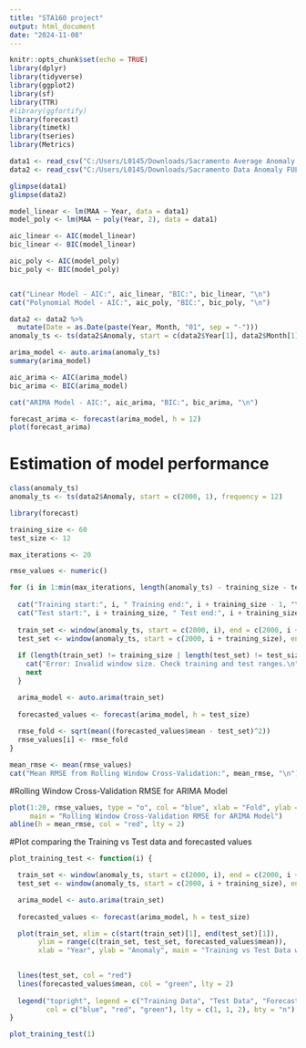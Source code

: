 ---
title: "STA160 project"
output: html_document
date: "2024-11-08"
---

```{r setup, include=FALSE}
knitr::opts_chunk$set(echo = TRUE)
library(dplyr)
library(tidyverse)
library(ggplot2)
library(sf)
library(TTR)
#library(ggfortify)
library(forecast)
library(timetk)
library(tseries)
library(Metrics)
```

```{r}
data1 <- read_csv("C:/Users/L0145/Downloads/Sacramento Average Anomaly.csv")
data2 <- read_csv("C:/Users/L0145/Downloads/Sacramento Data Anomaly FULL.csv")
```

```{r}
glimpse(data1)
glimpse(data2)
```

```{r}
model_linear <- lm(MAA ~ Year, data = data1)
model_poly <- lm(MAA ~ poly(Year, 2), data = data1)

aic_linear <- AIC(model_linear)
bic_linear <- BIC(model_linear)

aic_poly <- AIC(model_poly)
bic_poly <- BIC(model_poly)


cat("Linear Model - AIC:", aic_linear, "BIC:", bic_linear, "\n")
cat("Polynomial Model - AIC:", aic_poly, "BIC:", bic_poly, "\n")
```

```{r}
data2 <- data2 %>%
  mutate(Date = as.Date(paste(Year, Month, "01", sep = "-")))
anomaly_ts <- ts(data2$Anomaly, start = c(data2$Year[1], data2$Month[1]), frequency = 12)
```

```{r}
arima_model <- auto.arima(anomaly_ts)
summary(arima_model)

aic_arima <- AIC(arima_model)
bic_arima <- BIC(arima_model)

cat("ARIMA Model - AIC:", aic_arima, "BIC:", bic_arima, "\n")

forecast_arima <- forecast(arima_model, h = 12)
plot(forecast_arima)
```


# Estimation of model performance
```{r}
class(anomaly_ts)
anomaly_ts <- ts(data2$Anomaly, start = c(2000, 1), frequency = 12)
```


```{r}
library(forecast)

training_size <- 60  
test_size <- 12 

max_iterations <- 20

rmse_values <- numeric()

for (i in 1:min(max_iterations, length(anomaly_ts) - training_size - test_size + 1)) {
  
  cat("Training start:", i, " Training end:", i + training_size - 1, "\n")
  cat("Test start:", i + training_size, " Test end:", i + training_size + test_size - 1, "\n")
  
  train_set <- window(anomaly_ts, start = c(2000, i), end = c(2000, i + training_size - 1))
  test_set <- window(anomaly_ts, start = c(2000, i + training_size), end = c(2000, i + training_size + test_size - 1))
  
  if (length(train_set) != training_size | length(test_set) != test_size) {
    cat("Error: Invalid window size. Check training and test ranges.\n")
    next
  }

  arima_model <- auto.arima(train_set)
  
  forecasted_values <- forecast(arima_model, h = test_size)
  
  rmse_fold <- sqrt(mean((forecasted_values$mean - test_set)^2))
  rmse_values[i] <- rmse_fold
}

mean_rmse <- mean(rmse_values)
cat("Mean RMSE from Rolling Window Cross-Validation:", mean_rmse, "\n")
```

#Rolling Window Cross-Validation RMSE for ARIMA Model
```{r}
plot(1:20, rmse_values, type = "o", col = "blue", xlab = "Fold", ylab = "RMSE", 
     main = "Rolling Window Cross-Validation RMSE for ARIMA Model")
abline(h = mean_rmse, col = "red", lty = 2) 
```
#Plot comparing the Training vs Test data and forecasted values
```{r}
plot_training_test <- function(i) {

  train_set <- window(anomaly_ts, start = c(2000, i), end = c(2000, i + training_size - 1))
  test_set <- window(anomaly_ts, start = c(2000, i + training_size), end = c(2000, i + training_size + test_size - 1))

  arima_model <- auto.arima(train_set)
  
  forecasted_values <- forecast(arima_model, h = test_size)

  plot(train_set, xlim = c(start(train_set)[1], end(test_set)[1]), 
       ylim = range(c(train_set, test_set, forecasted_values$mean)), 
       xlab = "Year", ylab = "Anomaly", main = "Training vs Test Data with Forecasted Values", col = "blue")
  

  lines(test_set, col = "red")
  lines(forecasted_values$mean, col = "green", lty = 2) 
  
  legend("topright", legend = c("Training Data", "Test Data", "Forecasted Data"), 
         col = c("blue", "red", "green"), lty = c(1, 1, 2), bty = "n")
}

plot_training_test(1)
```

